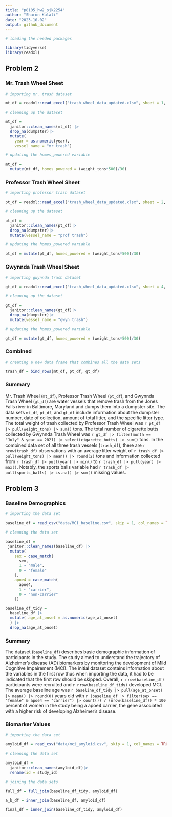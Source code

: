 ```yaml
---
title: "p8105_hw2_sjk2254"
author: "Sharon Kulali"
date: "2023-10-02"
output: github_document
---
```


```r
# loading the needed packages

library(tidyverse)
library(readxl)
```


## Problem 2

### Mr. Trash Wheel Sheet

```r
# importing mr. trash dataset

mt_df = readxl::read_excel("trash_wheel_data_updated.xlsx", sheet = 1, range = "A2:N587") 
```

```r
# cleaning up the dataset

mt_df =
  janitor::clean_names(mt_df) |> 
  drop_na(dumpster)|> 
  mutate(
    year = as.numeric(year),
    vessel_name = "mr trash")
```

```r
# updating the homes_powered variable

mt_df = 
  mutate(mt_df, homes_powered = (weight_tons*500)/30)
```

### Professor Trash Wheel Sheet

```r
# importing professor trash dataset

pt_df = readxl::read_excel("trash_wheel_data_updated.xlsx", sheet = 2, range = "A2:M109")
```

```r
# cleaning up the dataset

pt_df =
  janitor::clean_names(pt_df)|> 
  drop_na(dumpster)|> 
  mutate(vessel_name = "prof trash")
```

```r
# updating the homes_powered variable

pt_df = mutate(pt_df, homes_powered = (weight_tons*500)/30)
```

### Gwynnda Trash Wheel Sheet

```r
# importing gwynnda trash dataset

gt_df = readxl::read_excel("trash_wheel_data_updated.xlsx", sheet = 4, range = "A2:L159")
```

```r
# cleaning up the dataset

gt_df =
  janitor::clean_names(gt_df)|> 
  drop_na(dumpster)|> 
  mutate(vessel_name = "gwyn trash") 
```

```r
# updating the homes_powered variable

gt_df = mutate(gt_df, homes_powered = (weight_tons*500)/30)
```

### Combined

```r
# creating a new data frame that combines all the data sets

trash_df = bind_rows(mt_df, pt_df, gt_df)
```

### Summary 

Mr. Trash Wheel (`mt_df`), Professor Trash Wheel (`pt_df`), and Gwynnda Trash Wheel (`gt_df`) are water vessels that remove trash from the Jones Falls river in Baltimore, Maryland and dumps them into a dumpster site. The data sets `mt_df`, `pt_df`, and `gt_df` include information about the dumpster number, date of collection, amount of total litter, and the specific litter type. The total weight of trash collected by Professor Trash Wheel was `r pt_df |> pull(weight_tons) |> sum()` tons. The total number of cigarette butts collected by Gwynnda Trash Wheel was `r gt_df |> filter(month == "July" & year == 2021) |> select(cigarette_butts) |> sum()` tons. In the combined data set of all three trash vessels (`trash_df`), there are `r nrow(trash_df)` observations with an average litter weight of `r trash_df |> pull(weight_tons) |> mean() |> round(2)` tons and information collected from `r trash_df |> pull(year) |> min()` to `r trash_df |> pull(year) |> max()`. Notably, the sports balls variable had `r trash_df |> pull(sports_balls) |> is.na() |> sum()` missing values.

## Problem 3

### Baseline Demographics

```r
# importing the data set

baseline_df = read_csv("data/MCI_baseline.csv", skip = 1, col_names = TRUE)
```

```r
# cleaning the data set

baseline_df =
 janitor::clean_names(baseline_df) |> 
  mutate(
    sex = case_match(
      sex,
      1 ~ "male",
      0 ~ "female"
    ),
    apoe4 = case_match(
      apoe4,
      1 ~ "carrier",
      0 ~ "non-carrier"
    )) 

baseline_df_tidy =
  baseline_df |> 
  mutate( age_at_onset = as.numeric(age_at_onset)
  ) |> 
  drop_na(age_at_onset)
```

### Summary

The dataset (`baseline_df`) describes basic demographic information of participants in the study. The study aimed to understand the trajectory of Alzheimer's disease (AD) biomarkers by monitoring the development of Mild Cognitive Impairement (MCI). The initial dataset contains information about the variables in the first row thus when importing the data, it had to be indicated that the first row should be skipped. Overall, `r nrow(baseline_df)` participants were recruited and `r nrow(baseline_df_tidy)` developed MCI. The average baseline age was `r baseline_df_tidy |> pull(age_at_onset) |> mean() |> round(0)` years old with `r (baseline_df |> filter(sex == "female" & apoe4 == "carrier") |> count()) / (nrow(baseline_df)) * 100` percent of women in the study being a apoe4 carrier, the gene associated with a higher risk of developing Alzheimer's disease. 

### Biomarker Values

```r
# importing the data set

amyloid_df = read_csv("data/mci_amyloid.csv", skip = 1, col_names = TRUE)
```

```r
# cleaning the data set

amyloid_df =
  janitor::clean_names(amyloid_df)|> 
  rename(id = study_id)
```

```r
# joining the data sets

full_df = full_join(baseline_df_tidy, amyloid_df)

a_b_df = inner_join(baseline_df, amyloid_df)

final_df = inner_join(baseline_df_tidy, amyloid_df)
```

